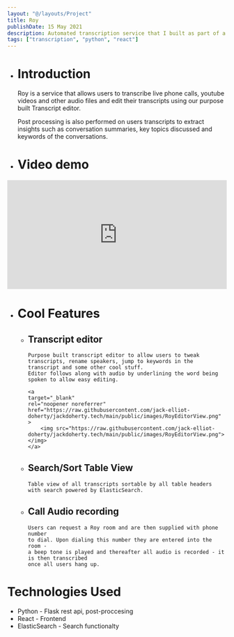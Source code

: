 ```yaml
---
layout: "@/layouts/Project"
title: Roy
publishDate: 15 May 2021
description: Automated transcription service that I built as part of a team of 2 for a university.
tags: ["transcription", "python", "react"]
---
```


- # Introduction

  Roy is a service that allows users to transcribe live phone calls,
  youtube videos and other audio files and edit their transcripts using
  our purpose built Transcript editor.

  Post processing is also performed on users transcripts to extract insights
  such as conversation summaries, key topics discussed and keywords of the conversations.

- # Video demo

<iframe
    height="250px"
    width="100%"
    src="https://www.youtube.com/embed/Eplnbexf_NQ"
    frameborder="0"
    allow="accelerometer; autoplay; clipboard-write; encrypted-media; gyroscope; picture-in-picture"
    allowfullscreen

> </iframe>

- # Cool Features

  - ## Transcript editor

        Purpose built transcript editor to allow users to tweak
        transcripts, rename speakers, jump to keywords in the transcript and some other cool stuff.
        Editor follows along with audio by underlining the word being spoken to allow easy editing.

        <a
        target="_blank"
        rel="noopener noreferrer"
        href="https://raw.githubusercontent.com/jack-elliot-doherty/jackdoherty.tech/main/public/images/RoyEditorView.png"
        >
            <img src="https://raw.githubusercontent.com/jack-elliot-doherty/jackdoherty.tech/main/public/images/RoyEditorView.png"></img>
        </a>

  - ## Search/Sort Table View

        Table view of all transcripts sortable by all table headers
        with search powered by ElasticSearch.

  - ## Call Audio recording

        Users can request a Roy room and are then supplied with phone number
        to dial. Upon dialing this number they are entered into the room -
        a beep tone is played and thereafter all audio is recorded - it is then transcribed
        once all users hang up.

# Technologies Used

- Python - Flask rest api, post-proccesing
- React - Frontend
- ElasticSearch - Search functionalty
